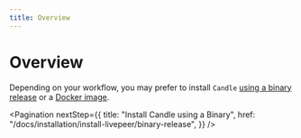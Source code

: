 ```yaml
---
title: Overview
---
```


# Overview

Depending on your workflow, you may prefer to install `Candle`
[using a binary release](/docs/installation/install-livepeer/binary-release) or
a [Docker image](/docs/installation/install-livepeer/docker).

<Pagination
  nextStep={{
    title: "Install Candle using a Binary",
    href: "/docs/installation/install-livepeer/binary-release",
  }}
/>
